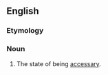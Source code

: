 ==English==

===Etymology===
{{suffix|accessary|ness|lang=en}}

===Noun===
{{en-noun|-}}

# The state of being [[accessary]].